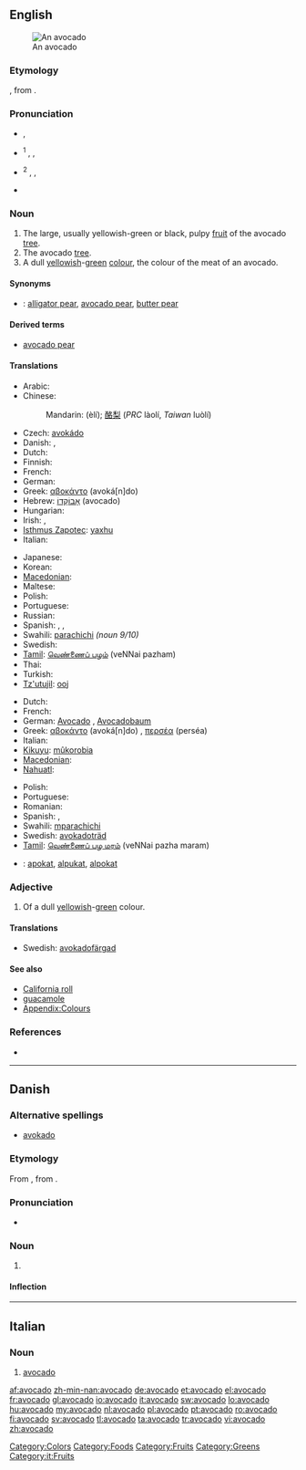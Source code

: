 {{wikipedia}}
{{wikibooks|cookbook=avocado}}
{{also|Avocado}}
==English==
[[Image:Avocado.jpeg|thumb|An avocado]]

===Etymology===
{{etyl|es}} {{term|aguacate}}, from {{etyl|nah}} {{term|ahuacatl|lang=nah}}.

===Pronunciation===
* {{a|RP}} {{IPA|/ævəˈkɑːdəʊ/}}, {{SAMPA|/{v@"kA:d@U/}}
* {{a|US}}<sup>1</sup> {{enPR|ăvəkäʹdō}}, {{IPA|/ævəˈkɑdoʊ/}}, {{SAMPA|/{v@"kAdoU/}}
* {{a|US}}<sup>2</sup> {{enPR|ävəkäʹdō}}, {{IPA|/ɑvəˈkɑdoʊ/}}, {{SAMPA|/Av@"kAdoU/}}
* {{audio|En-us-avocado.ogg|Audio (US)}}
*: {{rhymes|ɑːdəʊ}}

===Noun===
{{en-noun|s|pl2=avocadoes|pl3=''rarely, the hypercorrect '''[[avocadi]]'''''}}

# The large, usually yellowish-green or black, pulpy [[fruit]] of the avocado [[tree]].
# The avocado [[tree]].
# A dull [[yellowish]]-[[green]] [[colour]], the colour of the meat of an avocado.
#: {{colour panel|avocado|6D6937}}

====Synonyms====
* {{italbrac|fruit}}: [[alligator pear]], [[avocado pear]], [[butter pear]]

====Derived terms====
* [[avocado pear]]

====Translations====
{{trans-top|fruit}}
* Arabic: {{t|ar|أفوكادو|m|tr='afukaadu}}
* Chinese:
*: Mandarin: {{zh-ts|鱷梨|鳄梨}} (èlí); [[酪梨]] (''PRC'' làolí, ''Taiwan'' luòlí)
* Czech: [[avokádo]] {{n}}
* Danish: {{t-|da|avocado|c}}, {{t-|da|avokado|c}}
* Dutch: {{t+|nl|avocado|m}}
* Finnish: {{t+|fi|avokado}}
* French: {{t+|fr|avocat|m}}
* German: {{t+|de|Avocado|f}}
* Greek: [[αβοκάντο]] (avoká[n]do) {{n}}
* Hebrew: [[אבוקדו|אָבוֹקָדוֹ]] (avocado) {{m}}
* Hungarian: {{t+|hu|avokádó}}
* Irish: {{t-|ga|abhacád|m|xs=Irish}}, {{t|ga|piorra abhcóide|f|xs=Irish}}
* [[Isthmus Zapotec]]: [[yaxhu]]
* Italian: {{t+|it|avocado|m}}
{{trans-mid}}
* Japanese: {{t-|ja|アボカド|tr=abokado}}
* Korean: {{t|ko|아보카도|tr=abokado|sc=Hang}}
* [[Macedonian]]: {{t-|mk|авокадо|n|tr=avokádo}}
* Maltese: {{t-|mt|avokado|m|xs=Maltese}}
* Polish: {{t-|pl|awokado|n}}
* Portuguese: {{t+|pt|abacate|m}}
* Russian: {{t+|ru|авокадо|n|tr=avokádo}} {{qualifier|indeclinable}}
* Spanish: {{t+|es|aguacate|m}}, {{t+|es|palta|f}} {{italbrac|Argentina|Bolivia|Chile|Ecuador|Paraguay|Uruguay}}, {{t-|es|cura|f}} {{italbrac|Colombia|dated - current usage : aguacate}}
* Swahili: [[parachichi]] ''(noun 9/10)''
* Swedish: {{t+|sv|avokado}}
* [[Tamil]]: [[வெண்ணைப் பழம்]] (veNNai pazham)
* Thai: {{t|th|อาโวคาโด|tr=aawohkhaadoh }}
* Turkish: {{t+|tr|avokado}}
* [[Tz'utujil]]: [[ooj]]
{{trans-bottom}}

{{trans-top|tree}}
* Dutch: {{t+|nl|avocadoboom|m}}
* French: {{t+|fr|avocatier|m}}
* German: [[Avocado]] {{f}}, [[Avocadobaum]] {{m}}
* Greek: [[αβοκάντο]] (avoká[n]do) {{n}}, [[περσέα]] (perséa) {{m}}
* Italian: {{t+|it|avocado|m}}
* [[Kikuyu]]: [[mûkorobia]]
* [[Macedonian]]: {{t-|mk|авокадо|n|tr=avokádo}}
* [[Nahuatl]]: {{t-|nah|ahuacatl|xs=Nahuatl}}
{{trans-mid}}
* Polish: {{t-|pl|awokado|n}}
* Portuguese: {{t+|pt|abacateiro|m}}
* Romanian: {{t+|ro|avocado|n}}
* Spanish: {{t+|es|aguacate|m}}, {{t-|es|palto|m}}
* Swahili: [[mparachichi]]
* Swedish: [[avokadoträd]] {{n}}
* [[Tamil]]: [[வெண்ணைப் பழ மரம்]] (veNNai pazha maram)
{{trans-bottom}}

{{trans-top|colour}}
{{trans-mid}}
{{trans-bottom}}

{{checktrans-top}}
<!--Remove this section once all of the translations below have been moved into the tables above.-->
* {{ttbc|Indonesian}}: [[apokat]], [[alpukat]], [[alpokat]]
{{checktrans-bottom}}

===Adjective===
{{en-adj|-}}

# Of a dull [[yellowish]]-[[green]] colour.

====Translations====
{{trans-top|Avocado-coloured}}
* Swedish: [[avokadofärgad]]
{{trans-mid}}
{{trans-bottom}}

====See also====
* [[California roll]]
* [[guacamole]]
* [[Appendix:Colours]]

===References===
*{{R:BBS}}

[[Category:Colors]]
[[Category:Foods]]
[[Category:Fruits]]
[[Category:Greens]]

----

==Danish==
{{wikipedia|lang=da}}

===Alternative spellings===
* [[avokado]]

===Etymology===
From {{etyl|es|da}} {{term|aguacate|lang=es}}, from {{etyl|nah|da}} {{term|ahuacatl|āhuacatl|testicle, avocado|lang=nah}}.

===Pronunciation===
* {{IPA|/avokaːdo/|[avoˈkʰæːd̥o]|lang=da}}

===Noun===
{{da-noun|en|er}}

# {{l|en|avocado}}

====Inflection====
{{da-noun-infl|en|er}}

----

==Italian==

===Noun===
{{it-noun|avocad|m|o|i}}

# [[#English|avocado]]

[[Category:it:Fruits]]

[[af:avocado]]
[[zh-min-nan:avocado]]
[[de:avocado]]
[[et:avocado]]
[[el:avocado]]
[[fr:avocado]]
[[gl:avocado]]
[[io:avocado]]
[[it:avocado]]
[[sw:avocado]]
[[lo:avocado]]
[[hu:avocado]]
[[my:avocado]]
[[nl:avocado]]
[[pl:avocado]]
[[pt:avocado]]
[[ro:avocado]]
[[fi:avocado]]
[[sv:avocado]]
[[tl:avocado]]
[[ta:avocado]]
[[tr:avocado]]
[[vi:avocado]]
[[zh:avocado]]